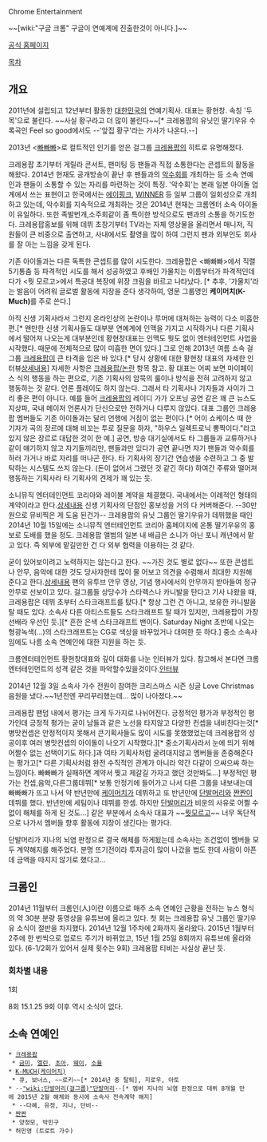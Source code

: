 Chrome Entertainment

~~[wiki:"구글 크롬" 구글이 연예계에 진출한것이 아니다.]~~

[http://www.chrome-ent.co.kr/ 공식 홈페이지]

[[목차]]
== 개요 ==
2011년에 설립되고 12년부터 활동한 [[대한민국]]의 연예기획사. 대표는 황현창. 속칭 '두목'으로 불린다. ~~사실 황구라고 더 많이 불린다~~[* 크레용팝의 유닛인 딸기우유 수록곡인 Feel so good에서도 --'앞집 황구'라는 가사가 나온다.--]

2013년 <[[빠빠빠]]>로 컬트적인 인기를 얻은 걸그룹 [[크레용팝]]의 히트로 유명해졌다.

크레용팝 초기부터 게릴라 콘서트, 팬미팅 등 팬들과 직접 소통한다는 콘셉트의 활동을 해왔다. 2014년 현재도 공개방송이 끝난 후 팬들과의 [[악수회]]를 개최하는 등 소속 연예인과 팬들이 소통할 수 있는 자리를 마련하는 것이 특징. '악수회'는 본래 일본 아이돌 업계에서 쓰는 표현이고 한국에서는 [[에이핑크]], [[WINNER]] 등 일부 그룹이 일회성으로 개최하고 있는데, 악수회를 지속적으로 개최하는 것은 2014년 현재는 크롬엔터 소속 아이돌이 유일하다. 또한 족발번개,소주회같이 좀 특이한 방식으로도 팬과의 소통을 하기도한다. 크레용팝홍보를 위해 데뷔 초창기부터  TV라는 자체 영상물을 올리면서 매니저, 직원들이 큰 비중으로 출연하고, 사내에서도 촬영을 많이 하여 그런지 팬과 외부인도 회사를 잘 아는 느낌을 갖게 된다.
 

기존 아이돌과는 다른 독특한 콘셉트를 많이 시도한다. 크레용팝은 <빠빠빠>에서 직렬 5기통춤 등 파격적인 시도를 해서 성공하였고 후배인 가물치는 이름부터가 파격적인데다가 <뭣 모르고>에서 특공대 복장에 위장 크림을 바르고 나타났다. [* 추후, '가물치'라는 발음이 어려워 글로벌 활동에 지장을 준다 생각하여, 영문 그룹명인 '''케이머치(K-Much)'''를 주로 쓴다.]

아직 신생 기획사라서 그런지 온라인상의 논란이나 루머에 대처하는 능력이 다소 미흡한 편.[* 왠만한 신생 기획사들도 대부분 연예계에 인맥을 가지고 시작하거나 다른 기획사에서 떨어져 나오는게 대부분인데 황현창대표는 인맥도 뭣도 없이 엔터테인먼트 사업을 시작했다. 때문에 전체적으로 많이 미흡한 면이 있다.] 그로 인해 2013년 여름 소속 걸그룹 [[크레용팝]]이 큰 타격을 입은 바 있다.[* 당시 상황에 대한 황현창 대표의 자세한 인터뷰[http://underground.khan.kr/109 상세내용]] 자세한 사항은 [[크레용팝/논란]] 항목 참고. 
황 대표는 어찌 보면 마이페이스 식의 행동을 하는 편으로, 기존 기획사의 암묵의 룰이나 방식을 전혀 고려하지 않고 행동하는 것 같다. 언론 플레이도 하지 않는다. 그래서 타 기획사나 기자들과 사이가 그리 좋은 편이 아니다. 예를 들어 [[크레용팝]]의 레이디 가가 오프닝 공연 같은 꽤 큰 뉴스도 지상파, 국내 메이저 언론사가 단신으로만 전하거나 다루지 않았다. 대표 그룹인 크레용팝 멤버들도 기존 아이돌과는 달리 언행에 거침이 없는 편이다.[* 어이 쇼케이스 때 한 기자가 곡의 장르에 대해 비꼬는 투로 질문을 하자, "하우스 일렉트로닉 뽕짝이다."라고 있지 않은 장르로 대답한 것이 한 예.]  공연, 방송 대기실에서도 타 그룹들과 교류하거나 같이 얘기하지 않고 자기들끼리만, 팬들과만 있다가 공연 끝나면 자기 팬들과 악수회를 하러 가거나 바로 자리를 떠나곤 한다. 타 기획사의 장기간 연습생을 수련하고 그 중 발탁하는 시스템도 쓰지 않는다. (돈이 없어서 그랬던 것 같긴 하다) 하여간 주류와 떨어져 행동하는 기획사라 타 기획사의 견제가 꽤 있는 듯.    

소니뮤직 엔터테인먼트 코리아와 레이블 계약을 체결했다. 국내에서는 이례적인 형태의 계약이라고 한다.[http://www.ahatv.co.kr/news/articleView.html?idxno=249452 상세내용]
신생 기획사의 단점인 홍보성을 거의 다 커버해준다. --30만원으로 뮤비찍은 게 도움 된건가-- 크레용팝의 유닛 그룹인 딸기우유가 데뷔했을 때인 2014년 10월 15일에는 소니뮤직 엔터테인먼트 코리아 홈페이지에 온통 딸기우유의 홍보로 도배를 했을 정도. 크레용팝 앨범의 일본 내 배급은 소니가 아닌 포니 캐년에서 맡고 있다. 즉 외부에 맡길만한 건 다 외부 협력을 이용하는 것 같다. 

굳이 있어보이려고 노력하지는 않는다고 한다. ~~가진 것도 별로 없다~~  또한 콘셉트나 안무, 음악에 대한 것도 당사자한테 많이 물 어보고 의견을 수렴해서 최대한 지원해 준다고 한다.[http://baekn.etoday.co.kr/view/news_view.php?varAtcId=15586 상세내용] 팬의 유투브 안무 영상, 기념 행사에서의 안무까지 받아들여 정규 안무로 선보이고 있다. 
걸그룹들 상당수가 스타렉스나 카니발을 탄다고 기사 나왔을 때, 크레용팝은 데뷔 초부터 스타크래프트를 탔다.[* 항상 그런 건 아니고, 보유한 카니발을 탈 때도 있다. 소속사 다른 아티스트들도 스타크래프트 탈 때가 있지만, 크레용팝이 가장 선배라 우선인 듯.][* 흔한 은색 스타크래프트 밴이다. Saturday Night 초반에 나오는 형광녹색(...)의 스타크래프트는 CG로 색상을 바꾸었거나 대여한 듯 하다.] 중소 소속사임에도 나름 소속 연예인에 대한 지원을 하는 듯. 

크롬엔터테인먼트 황현창대표와 깊이 대화를 나눈 인터뷰가 있다. 참고해서 본다면 크롬엔터테인먼트의 성격 같은 것을 파악할수있을것이다.[http://ppss.kr/archives/11924 인터뷰]

2014년 12월 3일 소속사 가수 전원이 참여한 크리스마스 시즌 싱글  Love Christmas 음원을 냈다.~~1년전엔 꾸리꾸리했는데... 많이 나아졌다.~~

크레용팝 팬덤 내에서 평가는 크게 두가지로 나뉘어진다. 긍정적인 평가과 부정적인 평가인데 긍정적 평가는 굳이 남들과 같은 노선을 타지않고 다양한 컨셉을 내비친다는것[* 병맛컨셉은 안정적이지 못해서 큰기획사들도 많이 시도를 못했했었는데 크레용팝의 성공이후 여러 병맛컨셉의 아이돌이 나오기 시작했다.][* 중소기획사라서 눈에 띄기 위해 어쩔수 없는 선택이기도 하다.]과 여타 기획사처럼 굴려대지않고 멤버들을 존중해준다는 평가고[* 다른 기획사처럼 완전 수직적인 관계가 아니라 약간 다같이 으쌰으쌰 하는 느낌이다. 빠빠빠가 실패하면 계약서 찢고 제갈길 가자고 했던 것만봐도...] 부정적인 평가는 컨셉,음악,다른그룹데뷔[* 보통 안정기에 들어가고 나서 다른 그룹을 내보내는데 빠빠빠가 뜨고 나서 약 반년만에 [[케이머치]]가 데뷔하고 또 반년만에 [[단발머리(걸그룹)|단발머리]]와 [[짠짠]]이 데뷔를 했다. 반년만에 세팀이나 데뷔를 한셈. 하지만 [[단발머리(걸그룹)|단발머리]]가 비운의 사유로 어쩔 수 없이 해체를 하게 된 것도...] 같은 부분에서 소속사 대표가 ~~[[케이머치|뭣모르고]]~~ 너무 독단적으로 나가서 멤버들 향후 활동에 지장이 생긴다는 평가다.

단발머리가 지나의 뇌염 판정으로 결국 해체를 하게됬는데 소속사는 조건없이 멤버들 모두 계약해지를 해주었다. 분명 뜨기전이라 투자금이 많이 나갔을 법도 한데 사람이 아픈데 금액을 따지지 않기로 했다고...

== 크롬인 ==
2014년 11월부터 크롬인(人)이란 이름으로 매주 소속 연예인 근황을 전하는 뉴스 형식의 약 30분 분량 동영상을 유튜브에 올리고 있다. 첫 회는 크레용팝 유닛 그룹인 딸기우유 소식이 절반을 차지했다. 2014년 12월 1주차에 2화까지 올라왔다. 2015년 1월부터 2주에 한 번씩으로 업로드 주기가 바뀌었고, 15년 1월 25일 8회까지 유튜브에 올라와 있다. (6-1/2회가 있어서 실제 횟수는 9회)  크레용팝 티비는 사실상 끝난 듯.

=== 회차별 내용 ===
1회







8회 15.1.25  
9회
이후 역시 소식이 없다. 

== 소속 연예인 ==
 * [[크레용팝]]
  * [[금미]], [[엘린]], [[초아]], [[웨이]], [[소율]]
 * [[케이머치|K-MUCH(케이머치)]]
  * 큐, 보너스, ~~로키~~[* 2014년 중 탈퇴], 지로우, 아토
 * --[["wiki:단발머리(걸그룹)"단발머리]]--[* 멤버 지나의 뇌염 판정으로 데뷔 8개월 만에 2015년 2월 해체와 동시에 소속사 전속계약 해지]
  * --다혜, 유정, 지나, 단비--
 * [[짠짠]]
  * 양정모, 박민구
 * 허민영 (트로트 가수)
